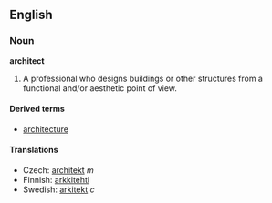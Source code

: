 ==English==
===Noun===
'''architect'''

#A professional who designs buildings or other structures from a functional and/or aesthetic point of view.

====Derived terms====
*[[architecture]]

====Translations====
*Czech: [[architekt]] ''m''
*Finnish: [[arkkitehti]]
*Swedish: [[arkitekt]] ''c''